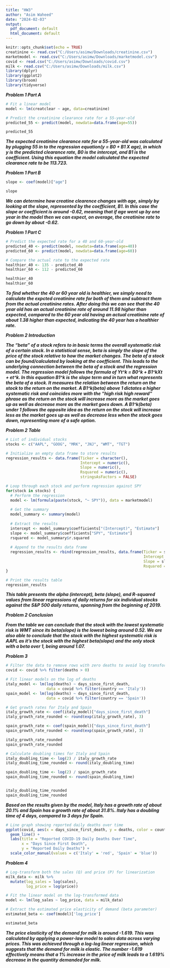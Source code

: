 ---
title: "HW3"
author: "Asim Waheed"
date: "2024-02-03"
output:
  pdf_document: default
  html_document: default
---

```{r setup, include=FALSE}
knitr::opts_chunk$set(echo = TRUE)
creatinine <- read.csv("C:/Users/asimw/Downloads/creatinine.csv")
marketmodel <- read.csv("C:/Users/asimw/Downloads/marketmodel.csv")
covid <- read.csv("C:/Users/asimw/Downloads/covid.csv")
milk <- read.csv("C:/Users/asimw/Downloads/milk.csv")
library(dplyr)
library(ggplot2)
library(broom)
library(tidyverse)
```

***Problem 1 Part A***

```{r, echo=FALSE}
# Fit a linear model
model <- lm(creatclear ~ age, data=creatinine)

# Predict the creatinine clearance rate for a 55-year-old
predicted_55 <- predict(model, newdata=data.frame(age=55))

predicted_55
```

***The expected creatinine clearance rate for a 55-year-old was calculated by plugging 55 in to the regression equation(y = B0 + B1 X age), in which y is the predicted clearance rate, B0 is the intercept, and B1 is the coefficient. Using this equation the model calculated the expected clearance rate to be 113.723. ***

***Problem 1 Part B***

```{r, echo=FALSE}
slope <- coef(model)["age"]

slope
```

***We can determine how creatine clearence changes with age, simply by looking at the slope, represented by the coefficient, B1. In this case the slope or coefficient is around -0.62, meaning that if age went up by one year in the model then we can expect, on average, the creatinine rate to go down by about -0.62.***

***Problem 1 Part C***

```{r, echo=FALSE}
# Predict the expected rate for a 40 and 60-year-old
predicted_40 <- predict(model, newdata=data.frame(age=40))
predicted_60 <- predict(model, newdata=data.frame(age=60))

# Compare the actual rate to the expected rate
healthier_40 <- 135 - predicted_40
healthier_60 <- 112 - predicted_60

healthier_40
healthier_60
```

***To find whether the 40 or 60 year old is healthier, we simply need to calculate the expcted creatinine rate for both of them and subtract them from the actual creatinine rates. After doing this we can see that the 40 year old has an actual creatinine rate of around 11.98 higher than expected, compared to the 60 year old having an actual creatinine rate of about 1.38 higher than expected, indicating the 40 year has a healthier rate.***

***Problem 2 Introduction***

***The "beta" of a stock refers to in basic terms the overall systematic risk of a certain stock. In a statistical sense, beta is simply the slope of the price of the stock relative to how the market changes. The beta of a stock can be found/calculated by looking at the coefficient. This leads to the underlying connection between the beta of a stock and the regression model. The regression model follows the formula of Yt^k = B0^k + B1^kXt + et^k. In this equation B1^k is the slope term and in turn what represents the beta of a stock. It measures the relation between the return on the stock to the return on the market. A B1^k(beta) above 1 dictates a higher systematic risk and coincides more with the "high risk high reward" phrase as the return on the stock will increase more as the market goes up as well as decrease more as the market goes down. A B1^k(beta) under 1 follows the opposite idea as the return on the stock will increase less as the market goes up as well as decrease less when the stock goes down, representing more of a safe option.***

***Problem 2 Table***

```{r, echo=FALSE}
# List of individual stocks
stocks <- c("AAPL", "GOOG", "MRK", "JNJ", "WMT", "TGT")

# Initialize an empty data frame to store results
regression_results <- data.frame(Ticker = character(),
                                 Intercept = numeric(),
                                 Slope = numeric(),
                                 Rsquared = numeric(),
                                 stringsAsFactors = FALSE)

# Loop through each stock and perform regression against SPY
for(stock in stocks) {
  # Perform the regression
  model <- lm(formula(paste(stock, "~ SPY")), data = marketmodel)
  
  # Get the summary
  model_summary <- summary(model)
  
  # Extract the results
  intercept <- model_summary$coefficients["(Intercept)", "Estimate"]
  slope <- model_summary$coefficients["SPY", "Estimate"]
  rsquared <- model_summary$r.squared
  
  # Append to the results data frame
  regression_results <- rbind(regression_results, data.frame(Ticker = stock,
                                                             Intercept = intercept,
                                                             Slope = slope,
                                                             Rsquared = rsquared))
}

# Print the results table
regression_results
```

***This table presents the alpha (intercept), beta (slope), and R-squared values from linear regressions of daily returns for six individual stocks against the S&P 500 daily returns, spanning from the beginning of 2019.***

***Problem 2 Conclusion***

***From the table we can conclude that the stock with the lowest systematic risk is WMT since its beta(slope) is the lowest being around 0.52. We are also able to conclude that the stock with the highest systematic risk is AAPL as it's the stock with the highest beta(slope) and the only stock with a beta over 1, being around 1.07.***

***Problem 3***

```{r, echo=FALSE}
# Filter the data to remove rows with zero deaths to avoid log transformation issues
covid <- covid %>% filter(deaths > 0)

# Fit linear models on the log of deaths
italy_model <- lm(log(deaths) ~ days_since_first_death, 
                  data = covid %>% filter(country == 'Italy'))
spain_model <- lm(log(deaths) ~ days_since_first_death, 
                  data = covid %>% filter(country == 'Spain'))
```

```{r, echo=FALSE}
# Get growth rates for Italy and Spain
italy_growth_rate <- coef(italy_model)["days_since_first_death"]
italy_growth_rate_rounded <- round(exp(italy_growth_rate), 3)

spain_growth_rate <- coef(spain_model)["days_since_first_death"]
spain_growth_rate_rounded <- round(exp(spain_growth_rate), 3)

italy_growth_rate_rounded
spain_growth_rate_rounded
```

```{r, echo=FALSE}
# Calculate doubling times for Italy and Spain
italy_doubling_time <- log(2) / italy_growth_rate
italy_doubling_time_rounded <- round(italy_doubling_time)

spain_doubling_time <- log(2) / spain_growth_rate
spain_doubling_time_rounded <- round(spain_doubling_time)


italy_doubling_time_rounded
spain_doubling_time_rounded
```

***Based on the results given by the model, Italy has a growth rate of about 20.1% and Spain has a growth rate of about 31.8%. Italy has a doubling time of 4 days, compared to 3 days for Spain.***

```{r, echo=FALSE}
# Line graph showing reported daily deaths over time 
ggplot(covid, aes(x = days_since_first_death, y = deaths, color = country)) +
  geom_line() +
  labs(title = "Reported COVID-19 Daily Deaths Over Time",
       x = "Days Since First Death",
       y = "Reported Daily Deaths") +
  scale_color_manual(values = c('Italy' = 'red', 'Spain' = 'blue'))
```

***Problem 4***

```{r, echo=FALSE}
# Log-transform both the sales (Q) and price (P) for linearization
milk_data <- milk %>%
  mutate(log_sales = log(sales),
         log_price = log(price))

# Fit the linear model on the log-transformed data
model <- lm(log_sales ~ log_price, data = milk_data)

# Extract the estimated price elasticity of demand (beta parameter)
estimated_beta <- coef(model)['log_price']

estimated_beta
```

***The price elasticity of the demand for milk is around -1.619. This was calculated by applying a power-law model to sales data across varying prices. This was achieved through a log-log linear regression, which suggests that the demand for milk is elastic. The number -1.619 effectively means that a 1% increase in the price of milk leads to a 1.619% decrease in the quantity demanded for milk.***



  
  